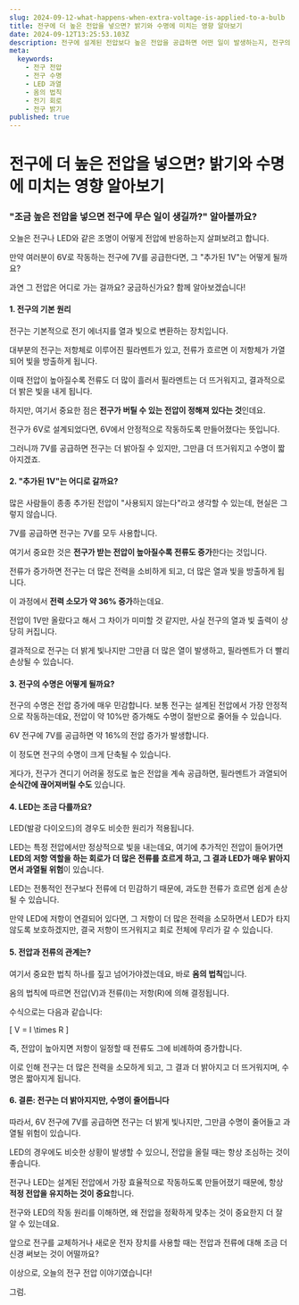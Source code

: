 ```yaml
---
slug: 2024-09-12-what-happens-when-extra-voltage-is-applied-to-a-bulb
title: 전구에 더 높은 전압을 넣으면? 밝기와 수명에 미치는 영향 알아보기
date: 2024-09-12T13:25:53.103Z
description: 전구에 설계된 전압보다 높은 전압을 공급하면 어떤 일이 발생하는지, 전구의 밝기, 수명, 그리고 과열 위험에 대해 알아봅니다. LED와 전통적인 백열전구의 차이점도 함께 설명합니다.
meta:
  keywords:
    - 전구 전압
    - 전구 수명
    - LED 과열
    - 옴의 법칙
    - 전기 회로
    - 전구 밝기
published: true
---
```


# 전구에 더 높은 전압을 넣으면? 밝기와 수명에 미치는 영향 알아보기

### "조금 높은 전압을 넣으면 전구에 무슨 일이 생길까?" 알아볼까요?

오늘은 전구나 LED와 같은 조명이 어떻게 전압에 반응하는지 살펴보려고 합니다.

만약 여러분이 6V로 작동하는 전구에 7V를 공급한다면, 그 "추가된 1V"는 어떻게 될까요?

과연 그 전압은 어디로 가는 걸까요? 궁금하신가요? 함께 알아보겠습니다!


#### 1. **전구의 기본 원리**

전구는 기본적으로 전기 에너지를 열과 빛으로 변환하는 장치입니다.

대부분의 전구는 저항체로 이루어진 필라멘트가 있고, 전류가 흐르면 이 저항체가 가열되어 빛을 방출하게 됩니다.

이때 전압이 높아질수록 전류도 더 많이 흘러서 필라멘트는 더 뜨거워지고, 결과적으로 더 밝은 빛을 내게 됩니다.

하지만, 여기서 중요한 점은 **전구가 버틸 수 있는 전압이 정해져 있다는 것**인데요.

전구가 6V로 설계되었다면, 6V에서 안정적으로 작동하도록 만들어졌다는 뜻입니다.

그러니까 7V를 공급하면 전구는 더 밝아질 수 있지만, 그만큼 더 뜨거워지고 수명이 짧아지겠죠.


#### 2. **"추가된 1V"는 어디로 갈까요?**

많은 사람들이 종종 추가된 전압이 "사용되지 않는다"라고 생각할 수 있는데, 현실은 그렇지 않습니다.

7V를 공급하면 전구는 7V를 모두 사용합니다.

여기서 중요한 것은 **전구가 받는 전압이 높아질수록 전류도 증가**한다는 것입니다.

전류가 증가하면 전구는 더 많은 전력을 소비하게 되고, 더 많은 열과 빛을 방출하게 됩니다. 

이 과정에서 **전력 소모가 약 36% 증가**하는데요.

전압이 1V만 올랐다고 해서 그 차이가 미미할 것 같지만, 사실 전구의 열과 빛 출력이 상당히 커집니다.

결과적으로 전구는 더 밝게 빛나지만 그만큼 더 많은 열이 발생하고, 필라멘트가 더 빨리 손상될 수 있습니다.


#### 3. **전구의 수명은 어떻게 될까요?**

전구의 수명은 전압 증가에 매우 민감합니다. 보통 전구는 설계된 전압에서 가장 안정적으로 작동하는데요, 전압이 약 10%만 증가해도 수명이 절반으로 줄어들 수 있습니다.

6V 전구에 7V를 공급하면 약 16%의 전압 증가가 발생합니다.

이 정도면 전구의 수명이 크게 단축될 수 있습니다.

게다가, 전구가 견디기 어려울 정도로 높은 전압을 계속 공급하면, 필라멘트가 과열되어 **순식간에 끊어져버릴 수도** 있습니다.

#### 4. **LED는 조금 다를까요?**

LED(발광 다이오드)의 경우도 비슷한 원리가 적용됩니다.

LED는 특정 전압에서만 정상적으로 빛을 내는데요, 여기에 추가적인 전압이 들어가면 **LED의 저항 역할을 하는 회로가 더 많은 전류를 흐르게 하고, 그 결과 LED가 매우 밝아지면서 과열될 위험**이 있습니다.

LED는 전통적인 전구보다 전류에 더 민감하기 때문에, 과도한 전류가 흐르면 쉽게 손상될 수 있습니다.

만약 LED에 저항이 연결되어 있다면, 그 저항이 더 많은 전력을 소모하면서 LED가 타지 않도록 보호하겠지만, 결국 저항이 뜨거워지고 회로 전체에 무리가 갈 수 있습니다.

#### 5. **전압과 전류의 관계는?**

여기서 중요한 법칙 하나를 짚고 넘어가야겠는데요, 바로 **옴의 법칙**입니다.

옴의 법칙에 따르면 전압(V)과 전류(I)는 저항(R)에 의해 결정됩니다.

수식으로는 다음과 같습니다:

\[ V = I \times R \]

즉, 전압이 높아지면 저항이 일정할 때 전류도 그에 비례하여 증가합니다.

이로 인해 전구는 더 많은 전력을 소모하게 되고, 그 결과 더 밝아지고 더 뜨거워지며, 수명은 짧아지게 됩니다.

#### 6. **결론: 전구는 더 밝아지지만, 수명이 줄어듭니다**

따라서, 6V 전구에 7V를 공급하면 전구는 더 밝게 빛나지만, 그만큼 수명이 줄어들고 과열될 위험이 있습니다.

LED의 경우에도 비슷한 상황이 발생할 수 있으니, 전압을 올릴 때는 항상 조심하는 것이 좋습니다.

전구나 LED는 설계된 전압에서 가장 효율적으로 작동하도록 만들어졌기 때문에, 항상 **적정 전압을 유지하는 것이 중요**합니다.

전구와 LED의 작동 원리를 이해하면, 왜 전압을 정확하게 맞추는 것이 중요한지 더 잘 알 수 있는데요.

앞으로 전구를 교체하거나 새로운 전자 장치를 사용할 때는 전압과 전류에 대해 조금 더 신경 써보는 것이 어떨까요?

이상으로, 오늘의 전구 전압 이야기였습니다!

그럼.